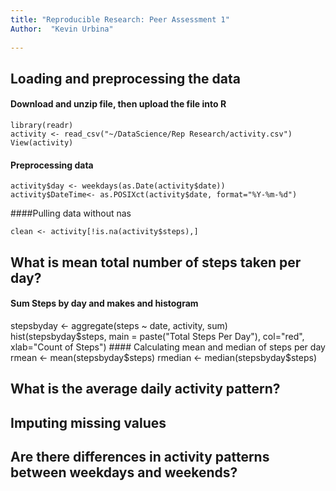 ```yaml
---
title: "Reproducible Research: Peer Assessment 1"
Author:  "Kevin Urbina" 
  
---
```



## Loading and preprocessing the data
#### Download and unzip file, then upload the file into R 
```
library(readr)
activity <- read_csv("~/DataScience/Rep Research/activity.csv")
View(activity)
```
#### Preprocessing data
```
activity$day <- weekdays(as.Date(activity$date))
activity$DateTime<- as.POSIXct(activity$date, format="%Y-%m-%d")
```
####Pulling data without nas
```
clean <- activity[!is.na(activity$steps),]
```

## What is mean total number of steps taken per day?

#### Sum Steps by day and makes and histogram

stepsbyday <- aggregate(steps ~ date, activity, sum)
hist(stepsbyday$steps, main = paste("Total Steps Per Day"), col="red", xlab="Count of Steps")
#### Calculating mean and median of steps per day
rmean <- mean(stepsbyday$steps)
rmedian <- median(stepsbyday$steps)

## What is the average daily activity pattern?



## Imputing missing values



## Are there differences in activity patterns between weekdays and weekends?
